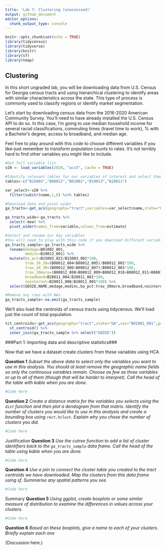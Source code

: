 ```yaml
---
title: 'Lab 7: Clustering (unassessed)'
output: github_document
editor_options: 
  chunk_output_type: console
---
```


```r
knitr::opts_chunk$set(echo = TRUE)
library(tidycensus)
library(tidyverse)
library(knitr)
library(sf)
library(tmap)
```

## Clustering

In this short ungraded lab, you will be downloading data from U.S. Census for Georgia census tracts and using hierarchical clustering to identify areas with similar characteristics across the state. This type of process is commonly used to classify regions or identify market segmentation.

Let's start by downloading census data from the 2016-2020 American Community Survey. You'll need to have already installed the U.S. Census API to do so. In this case, I'm going to use median household income for several racial classifications, commuting times (travel time to work), % with a Bachelor's degree, access to broadband, and median age. 

Feel free to play around with this code to choose different variables if you like--just remember to transform population counts to rates. It's not terribly hard to find other variables you might like to include.

```r
#Get full variable list
v20 <- load_variables(2020, "acs5", cache = TRUE)

#Identify relevant tables for our variables of interest and select them from the variable list
tables<-c("B15003","B08012","B01002","B19013","B28011")

var_select<-v20 %>%
  filter(substr(name,1,6) %in% tables)

#Download data and pivot wider
ga_tracts<-get_acs(geography="tract",variables=var_select$name,state="GA",year=2020)

ga_tracts_wide<-ga_tracts %>%
  select(-moe) %>%
  pivot_wider(names_from=variable,values_from=estimate)

#Select and rename our key variables
#You will need to play with this code if you download different variables
ga_tracts_sample<-ga_tracts_wide %>%
  rename(medage=B01002_001,
         medinc=B19013_001) %>%
  mutate(ba_pct=B15003_022/B15003_001*100,
         trav_10_20=(B08012_004+B08012_005)/B08012_001*100,
         trav_20_30=(B08012_006+B08012_007)/B08012_001*100,
         trav_30more=(B08012_008+B08012_009+B08012_010+B08012_011+B08012_012+B08012_013)/B08012_001*100,
         broadband=B28011_004/B28011_001*100,
         nointernet=B28011_008/B28011_001*100) %>%
  select(GEOID,NAME,medage,medinc,ba_pct:trav_30more,broadband,nointernet)

#Remove any rows with NAs
ga_tracts_sample<-na.omit(ga_tracts_sample)
```

We'll also load the centroids of census tracts using tidycensus. We'll load just the count of total population.

```r
tct_centroids<-get_acs(geography="tract",state="GA",var="B01001_001",geometry=TRUE,year=2020) %>%
  st_centroid() %>%
  inner_join(ga_tracts_sample %>% select("GEOID"))
```


###Part 1: Importing data and descriptive statistics###

Now that we have a dataset create clusters from these variables using HCA

**Question 1** _Subset the above data to select only the variables you want to use in this analysis. You should at least remove the geographic name fields so only the continuous variables remain. Choose as few as three variables or up to all of them (though that will be harder to interpret). Call the head of the table with kable when you are done._

```r
#Code here
```

**Question 2** _Create a distance matrix for the variables you selects using the `dist` function and then plot a dendogram from that matrix. Identify the number of clusters you would like to use in this analysis and create a bounding box using `rect.hclust`. Explain why you chose the number of clusters you did._

```r
#Code here
```

{Justification here.}

**Question 3** _Use the cutree function to add a list of cluster identifiers back to the `ga_tracts_sample` data frame. Call the head of the table using kable when you are done._

```r
#Code here
```

**Question 4** _Use a join to connect the cluster table you created to the tract centroids we have downloaded. Map the clusters from this data frame using sf. Summarise any spatial patterns you see._

```r
#Code here
```

{Summary here.}

**Question 5** _Using ggplot, create boxplots or some similar measure of distribution to examine the differences in values across your clusters._

```r
#Code here
```

**Question 6** _Based on these boxplots, give a name to each of your clusters. Briefly explain each one_

{Discussion here.}